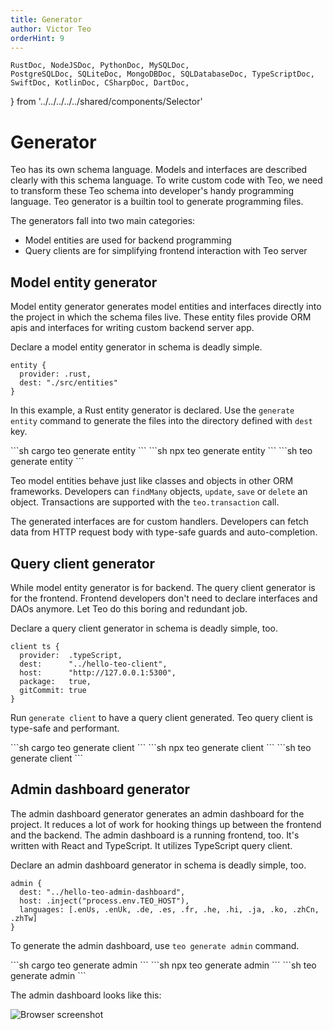 ```yaml
---
title: Generator
author: Victor Teo
orderHint: 9
---
```


    RustDoc, NodeJSDoc, PythonDoc, MySQLDoc,
    PostgreSQLDoc, SQLiteDoc, MongoDBDoc, SQLDatabaseDoc, TypeScriptDoc,
    SwiftDoc, KotlinDoc, CSharpDoc, DartDoc,
} from '../../../../../shared/components/Selector'

# Generator

Teo has its own schema language. Models and interfaces are described clearly 
with this schema language. To write custom code with Teo, we need to transform
these Teo schema into developer's handy programming language. Teo generator
is a builtin tool to generate programming files.

The generators fall into two main categories:
* Model entities are used for backend programming
* Query clients are for simplifying frontend interaction with Teo server

## Model entity generator

Model entity generator generates model entities and interfaces directly into 
the project in which the schema files live. These entity files provide ORM apis
and interfaces for writing custom backend server app.

Declare a model entity generator in schema is deadly simple.

```teo showLineNumbers
entity {
  provider: .rust,
  dest: "./src/entities"
}
```

In this example, a Rust entity generator is declared. Use the `generate entity`
command to generate the files into the directory defined with `dest` key.

<RustDoc>
```sh
cargo teo generate entity
```
</RustDoc>
<NodeJSDoc>
```sh
npx teo generate entity
```
</NodeJSDoc>
<PythonDoc>
```sh
teo generate entity
```
</PythonDoc>

Teo model entities behave just like classes and objects in other ORM 
frameworks. Developers can `findMany` objects, `update`, `save` or `delete` an 
object. Transactions are supported with the `teo.transaction` call.

The generated interfaces are for custom handlers. Developers can fetch data 
from HTTP request body with type-safe guards and auto-completion.

## Query client generator

While model entity generator is for backend. The query client generator is for
the frontend. Frontend developers don't need to declare interfaces and DAOs 
anymore. Let Teo do this boring and redundant job.

Declare a query client generator in schema is deadly simple, too.

```teo showLineNumbers
client ts {
  provider:  .typeScript,
  dest:      "../hello-teo-client",
  host:      "http://127.0.0.1:5300",
  package:   true,
  gitCommit: true
}
```

Run `generate client` to have a query client generated. Teo query client is
type-safe and performant.

<RustDoc>
```sh
cargo teo generate client
```
</RustDoc>
<NodeJSDoc>
```sh
npx teo generate client
```
</NodeJSDoc>
<PythonDoc>
```sh
teo generate client
```
</PythonDoc>

## Admin dashboard generator

The admin dashboard generator generates an admin dashboard for the project. It
reduces a lot of work for hooking things up between the frontend and the 
backend. The admin dashboard is a running frontend, too. It's written with 
React and TypeScript. It utilizes TypeScript query client.

Declare an admin dashboard generator in schema is deadly simple, too.

```teo
admin {
  dest: "../hello-teo-admin-dashboard",
  host: .inject("process.env.TEO_HOST"),
  languages: [.enUs, .enUk, .de, .es, .fr, .he, .hi, .ja, .ko, .zhCn, .zhTw]
}
```

To generate the admin dashboard, use `teo generate admin` command.

<RustDoc>
```sh
cargo teo generate admin
```
</RustDoc>
<NodeJSDoc>
```sh
npx teo generate admin
```
</NodeJSDoc>
<PythonDoc>
```sh
teo generate admin
```
</PythonDoc>

The admin dashboard looks like this:

<Image alt="Browser screenshot" width={480} height={298} src="/images/docs/tutorials/admin-dashboard/dashboard1.gif" />

<PrevNext />
